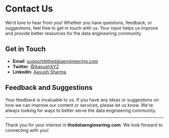 # Contact Us

We'd love to hear from you! Whether you have questions, feedback, or suggestions, feel free to get in touch with us. Your input helps us improve and provide better resources for the data engineering community.

## Get in Touch

- **Email**: [support@thedataengineering.com](mailto:support@thedataengineering.com)
- **Twitter**: [@AayushXYZ](https://twitter.com/AayushXYZ)
- **LinkedIn**: [Aayush Sharma](https://www.linkedin.com/in/aayush-sharma-b32454152/)

## Feedback and Suggestions

Your feedback is invaluable to us. If you have any ideas or suggestions on how we can improve our content or services, please let us know. We're always looking for ways to better serve the data engineering community.

---

Thank you for your interest in **thedataengineering.com**. We look forward to connecting with you!
